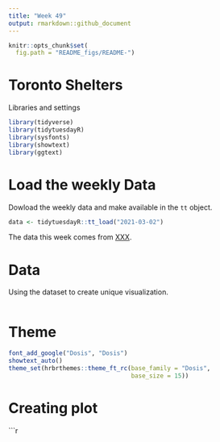 ```yaml
---
title: "Week 49"
output: rmarkdown::github_document
---
```


```r
knitr::opts_chunk$set(
  fig.path = "README_figs/README-")
```

# Toronto Shelters

 Libraries and settings
```r
library(tidyverse)
library(tidytuesdayR)
library(sysfonts)
library(showtext)
library(ggtext)
```
# Load the weekly Data

Dowload the weekly data and make available in the `tt` object.
```r
data <- tidytuesdayR::tt_load("2021-03-02")

```

The data this week comes from [XXX](). 

# Data

Using the dataset to create unique visualization.

```r

  
```
# Theme
```r

font_add_google("Dosis", "Dosis")
showtext_auto()
theme_set(hrbrthemes::theme_ft_rc(base_family = "Dosis",
                                  base_size = 15))

```

# Creating plot

```r


